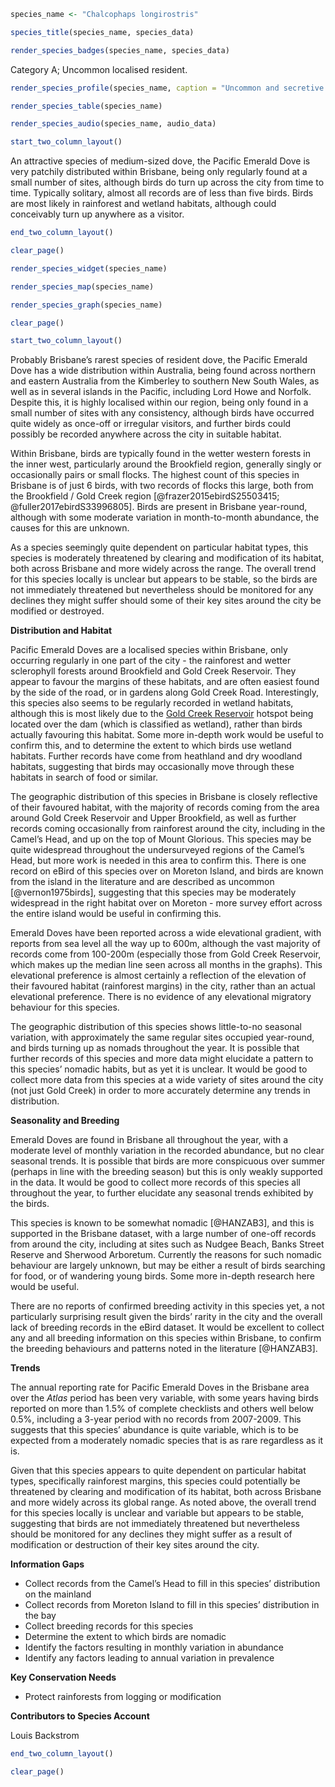 ```r
species_name <- "Chalcophaps longirostris"
```

```r
species_title(species_name, species_data)
```

```r
render_species_badges(species_name, species_data)
```

Category A; Uncommon localised resident.

```r
render_species_profile(species_name, caption = "Uncommon and secretive resident and possible nomadic visitor to wetter habitats around the city. Present year-round, although monthly abundance appears to fluctuate. Not of conservation concern, but local population likely very small and susceptible to various threats.")
```

```r
render_species_table(species_name)
```

```r
render_species_audio(species_name, audio_data)
```

```r
start_two_column_layout()
```

An attractive species of medium-sized dove, the Pacific Emerald Dove is very patchily distributed within Brisbane, being only regularly found at a small number of sites, although birds do turn up across the city from time to time. Typically solitary, almost all records are of less than five birds. Birds are most likely in rainforest and wetland habitats, although could conceivably turn up anywhere as a visitor.

```r
end_two_column_layout()
```

```r
clear_page()
```

```r
render_species_widget(species_name)
```

```r
render_species_map(species_name)
```

```r
render_species_graph(species_name)
```

```r
clear_page()
```

```r
start_two_column_layout()
```

Probably Brisbane's rarest species of resident dove, the Pacific Emerald Dove has a wide distribution within Australia, being found across northern and eastern Australia from the Kimberley to southern New South Wales, as well as in several islands in the Pacific, including Lord Howe and Norfolk. Despite this, it is highly localised within our region, being only found in a small number of sites with any consistency, although birds have occurred quite widely as once-off or irregular visitors, and further birds could possibly be recorded anywhere across the city in suitable habitat.

Within Brisbane, birds are typically found in the wetter western forests in the inner west, particularly around the Brookfield region, generally singly or occasionally pairs or small flocks. The highest count of this species in Brisbane is of just 6 birds, with two records of flocks this large, both from the Brookfield / Gold Creek region [@frazer2015ebirdS25503415; @fuller2017ebirdS33996805]. Birds are present in Brisbane year-round, although with some moderate variation in month-to-month abundance, the causes for this are unknown.

As a species seemingly quite dependent on particular habitat types, this species is moderately threatened by clearing and modification of its habitat, both across Brisbane and more widely across the range. The overall trend for this species locally is unclear but appears to be stable, so the birds are not immediately threatened but nevertheless should be monitored for any declines they might suffer should some of their key sites around the city be modified or destroyed.

**Distribution and Habitat**

Pacific Emerald Doves are a localised species within Brisbane, only occurring regularly in one part of the city - the rainforest and wetter sclerophyll forests around Brookfield and Gold Creek Reservoir. They appear to favour the margins of these habitats, and are often easiest found by the side of the road, or in gardens along Gold Creek Road. Interestingly, this species also seems to be regularly recorded in wetland habitats, although this is most likely due to the [Gold Creek Reservoir](https://ebird.org/australia/hotspot/L976352) hotspot being located over the dam (which is classified as wetland), rather than birds actually favouring this habitat. Some more in-depth work would be useful to confirm this, and to determine the extent to which birds use wetland habitats. Further records have come from heathland and dry woodland habitats, suggesting that birds may occasionally move through these habitats in search of food or similar.

The geographic distribution of this species in Brisbane is closely reflective of their favoured habitat, with the majority of records coming from the area around Gold Creek Reservoir and Upper Brookfield, as well as further records coming occasionally from rainforest around the city, including in the Camel's Head, and up on the top of Mount Glorious. This species may be quite widespread throughout the undersurveyed regions of the Camel's Head, but more work is needed in this area to confirm this. There is one record on eBird of this species over on Moreton Island, and birds are known from the island in the literature and are described as uncommon [@vernon1975birds], suggesting that this species may be moderately widespread in the right habitat over on Moreton - more survey effort across the entire island would be useful in confirming this.

Emerald Doves have been reported across a wide elevational gradient, with reports from sea level all the way up to 600m, although the vast majority of records come from 100-200m (especially those from Gold Creek Reservoir, which makes up the median line seen across all months in the graphs). This elevational preference is almost certainly a reflection of the elevation of their favoured habitat (rainforest margins) in the city, rather than an actual elevational preference. There is no evidence of any elevational migratory behaviour for this species.

The geographic distribution of this species shows little-to-no seasonal variation, with approximately the same regular sites occupied year-round, and birds turning up as nomads throughout the year. It is possible that further records of this species and more data might elucidate a pattern to this species' nomadic habits, but as yet it is unclear. It would be good to collect more data from this species at a wide variety of sites around the city (not just Gold Creek) in order to more accurately determine any trends in distribution.

**Seasonality and Breeding**

Emerald Doves are found in Brisbane all throughout the year, with a moderate level of monthly variation in the recorded abundance, but no clear seasonal trends. It is possible that birds are more conspicuous over summer (perhaps in line with the breeding season) but this is only weakly supported in the data. It would be good to collect more records of this species all throughout the year, to further elucidate any seasonal trends exhibited by the birds.

This species is known to be somewhat nomadic [@HANZAB3], and this is supported in the Brisbane dataset, with a large number of one-off records from around the city, including at sites such as Nudgee Beach, Banks Street Reserve and Sherwood Arboretum. Currently the reasons for such nomadic behaviour are largely unknown, but may be either a result of birds searching for food, or of wandering young birds. Some more in-depth research here would be useful.

There are no reports of confirmed breeding activity in this species yet, a not particularly surprising result given the birds' rarity in the city and the overall lack of breeding records in the eBird dataset. It would be excellent to collect any and all breeding information on this species within Brisbane, to confirm the breeding behaviours and patterns noted in the literature [@HANZAB3].

**Trends**

The annual reporting rate for Pacific Emerald Doves in the Brisbane area over the _Atlas_ period has been very variable, with some years having birds reported on more than 1.5% of complete checklists and others well below 0.5%, including a 3-year period with no records from 2007-2009. This suggests that this species' abundance is quite variable, which is to be expected from a moderately nomadic species that is as rare regardless as it is.

Given that this species appears to quite dependent on particular habitat types, specifically rainforest margins, this species could potentially be threatened by clearing and modification of its habitat, both across Brisbane and more widely across its global range. As noted above, the overall trend for this species locally is unclear and variable but appears to be stable, suggesting that birds are not immediately threatened but nevertheless should be monitored for any declines they might suffer as a result of modification or destruction of their key sites around the city.

**Information Gaps**

- Collect records from the Camel's Head to fill in this species' distribution on the mainland
- Collect records from Moreton Island to fill in this species' distribution in the bay
- Collect breeding records for  this species
- Determine the extent to which birds are nomadic
- Identify the factors resulting in monthly variation in abundance
- Identify any factors leading to annual variation in prevalence

**Key Conservation Needs**

- Protect rainforests from logging or modification

**Contributors to Species Account**

Louis Backstrom

```r
end_two_column_layout()
```

```r
clear_page()
```
